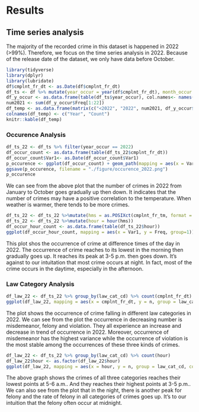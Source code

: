 # Results



## Time series analysis
The majority of the recorded crime in this dataset is happened in 2022 (>99%). Therefore, we focus on the time series analysis in 2022. Because of the release date of the dataset, we only have data before October.

```r
library(tidyverse)
library(dplyr)
library(lubridate)
df$cmplnt_fr_dt <- as.Date(df$cmplnt_fr_dt)
df_ts <- df %>% mutate(year_occur = year(df$cmplnt_fr_dt), month_occur = month(df$cmplnt_fr_dt))
df_y_occur <- as.data.frame(table(df_ts$year_occur), col.names<- names(c("Year", "Freq")) )
num2021 <- sum(df_y_occur$Freq[1:22])
df_temp <- as.data.frame(matrix(c("<2022", "2022", num2021, df_y_occur$Freq[23]),nrow = 2))
colnames(df_temp) <- c("Year", "Count")
knitr::kable(df_temp)
```

### Occurence Analysis
```r
df_ts_22 <- df_ts %>% filter(year_occur == 2022)
df_occur_count <- as.data.frame(table(df_ts_22$cmplnt_fr_dt))
df_occur_count$Var1<- as.Date(df_occur_count$Var1)
p_occurence <- ggplot(df_occur_count) + geom_path(mapping = aes(x = Var1, y = Freq)) + xlab("Date") + ylab("Occurance") + ggtitle("Occurence of Crime in 2022")
ggsave(p_occurence, filename = "./figure/occurence_2022.png")
p_occurence
```

We can see from the above plot that the number of crimes in 2022 from January to October goes gradually up then down. It indicates that the number of crimes may have a positive correlation to the temperature. When weather is warmer, there tends to be more crimes. 

```r
df_ts_22 <- df_ts_22 %>%mutate(hms = as.POSIXct(cmplnt_fr_tm, format = "%H:%M:%OS"))
df_ts_22 <- df_ts_22 %>%mutate(hour = hour(hms))
df_occur_hour_count <- as.data.frame(table(df_ts_22$hour))
ggplot(df_occur_hour_count, mapping = aes(x = Var1, y = Freq, group=1))+geom_line() +geom_point()+xlab("Hour") + ylab("Occurance") + ggtitle("Occurence of crime at different times of the day in 2022")
```

This plot shos the occurrence of crime at difference times of the day in 2022. The occurrence of crime reaches to its lowest in the morning then gradually goes up. It reaches its peak at 3-5 p.m. then goes down. It's against to our intuitation that most crime occurs at night. In fact, most of the crime occurs in the daytime, especially in the afternoon.

### Law Category Analysis

```r

df_law_22 <- df_ts_22 %>% group_by(law_cat_cd) %>% count(cmplnt_fr_dt)
ggplot(df_law_22, mapping = aes(x = cmplnt_fr_dt, y = n, group = law_cat_cd, color = law_cat_cd)) + geom_line() +labs(x = "Date", y = "Occurence", title = "Occurence of Crime in Different Law Categories in 2022", color = "Law Category")
```

The plot shows the occurrence of crime falling in different law categories in 2022. We can see from the plot the occurrence in decreasing number is misdemeanor, felony and violation. They all experience an increase and decrease in trend of occurrence in 2022. Moreover, occurrence of misdemeanor has the highest variance while the occurrence of violation is the most stable among the occurrences of these three kinds of crimes.

```r

df_law_22 <- df_ts_22 %>% group_by(law_cat_cd) %>% count(hour)
df_law_22$hour <- as.factor(df_law_22$hour)
ggplot(df_law_22, mapping = aes(x = hour, y = n, group = law_cat_cd, color = law_cat_cd)) + geom_line() +labs(x = "Hour", y = "Occurence", title = "Occurence of Crimes in Different Law Categories in Different Time of a Day in 2022", color = "Law Category")
```


The above graph shows the crimes of all three categories reaches their lowest points at 5-6 a.m.. And they reaches their highest points at 3-5 p.m.. We can also see from the plot that in the night, there is another peak for felony and the rate of felony in all categories of crimes goes up. It's to our intuition that the felony often occur at midnight. 
